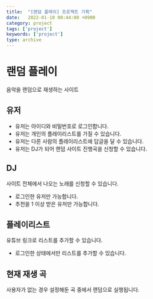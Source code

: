 ```yaml
---
title:  "[랜덤 플레이] 프로젝트 기획"
date:   2022-01-10 00:44:00 +0900
category: project
tags: ['project']
keywords: ['project']
type: archive
---
```



# 랜덤 플레이
음악을 랜덤으로 재생하는 사이트

## 유저
- 유저는 아이디와 비밀번호로 로그인합니다.  
- 유저는 개인의 플레이리스트를 가질 수 있습니다.
- 유저는 다른 사람의 플레이리스트에 답글을 달 수 있습니다.
- 유저는 DJ가 되어 랜덤 사이트 진행곡을 신청할 수 있습니다.  

## DJ
사이트 전체에서 나오는 노래를 신청할 수 있습니다.  
- 로그인한 유저만 가능합니다.  
- 추천을 1 이상 받은 유저만 가능합니다.  

## 플레이리스트
유튜브 링크로 리스트를 추가할 수 있습니다.  
- 로그인한 상태에서만 리스트를 추가할 수 있습니다.  

## 현재 재생 곡
사용자가 없는 경우 설정해둔 곡 중에서 랜덤으로 실행됩니다.

